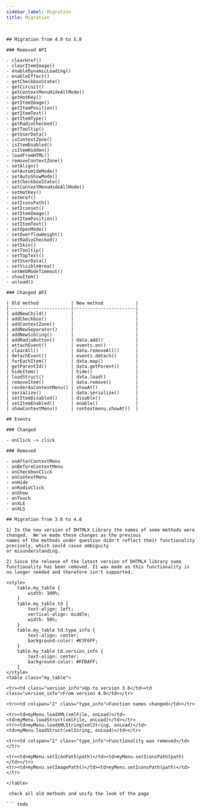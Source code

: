 ```yaml
---
sidebar_label: Migration
title: Migration
---          
```


``` todo

## Migration from 4.0 to X.0

### Removed API

- clearHref()
- clearItemImage()
- enableDynamicLoading()
- enableEffect()
- getCheckboxState()
- getCircuit()
- getContextMenuHideAllMode()
- getHotKey()
- getItemImage()
- getItemPosition()
- getItemText()
- getItemType()
- getRadioChecked()
- getTooltip()
- getUserData()
- isContextZone()
- isItemEnabled()
- isItemHidden()
- loadFromHTML()
- removeContextZone()
- setAlign()
- setAutoHideMode()
- setAutoShowMode()
- setCheckboxState()
- setContextMenuHideAllMode()
- setHotKey()
- setHref()
- setIconsPath()
- setIconset()
- setItemImage()
- setItemPosition()
- setItemText()
- setOpenMode()
- setOverflowHeight()
- setRadioChecked()
- setSkin()
- setTooltip()
- setTopText()
- setUserData()
- setVisibleArea()
- setWebModeTimeout()
- showItem()
- unload()

### Changed API

| Old method 			| New method 			|
|-----------------------|-----------------------|
| addNewChild()			|						|
| addCheckbox()	 		|						|
| addContextZone()		|						|
| addNewSeparator()		| 						|
| addNewSibling()		| 						|
| addRadioButton()		| data.add() 			|
| attachEvent() 		| events.on()			|
| clearAll() 			| data.removeAll()		|
| detachEvent() 		| events.detach()		|
| forEachItem() 		| data.map()			|
| getParentId() 		| data.getParent() 		|
| hideItem() 			| hide()				|
| loadStruct() 			| data.load()			|
| removeItem() 			| data.remove()			|
| renderAsContextMenu() | showAt() 				|
| serialize() 			| data.serialize()		|
| setItemDisabled()		| disable() 			|
| setItemEnabled()		| enable() 				|
| showContextMenu() 	| contextmenu.showAt() 	|

## Events

### Changed

- onClick -> click

### Removed

- onAfterContextMenu
- onBeforeContextMenu
- onCheckboxClick
- onContextMenu
- onHide
- onRadioClick
- onShow
- onTouch
- onXLE
- onXLS

## Migration from 3.6 to 4.0

1) In the new version of DHTMLX Library the names of some methods were changed.  We've made these changes as the previous
names of the methods under question didn't reflect their functionality precisely, which could cause ambiguity
or misunderstanding.

2) Since the release of the latest version of DHTMLX library some functionality has been removed. It was made as this functionality is 
no longer needed and therefore isn't supported. 

<style>
	table.my_table {
		width: 100%;
	}
	table.my_table td {
		text-align: left;
		vertical-align: middle;
		width: 50%;
	}
	table.my_table td.type_info {
		text-align: center;
        background-color: #E3F6FF;
	}
	table.my_table td.version_info {
		text-align: center;
        background-color: #FFDAFF;
	}
</style>
<table class="my_table">

<tr><td class="version_info">Up to version 3.6</td><td class="version_info">From version 4.0</td></tr>

<tr><td colspan="2" class="type_info">Function names changed</td></tr>

<tr><td>myMenu.loadXML(xmlFile, onLoad)</td><td>myMenu.loadStruct(xmlFile, onLoad)</td></tr>
<tr><td>myMenu.loadXMLString(xmlString, onLoad)</td><td>myMenu.loadStruct(xmlString, onLoad)</td></tr>

<tr><td colspan="2" class="type_info">Functionality was removed</td></tr>

<tr><td>myMenu.setIconPath(path)</td><td>myMenu.setIconsPath(path)</td></tr>
<tr><td>myMenu.setImagePath()</td><td>myMenu.setIconsPath(path)</td></tr>

</table>

 check all old methods and unify the look of the page

``` todo
